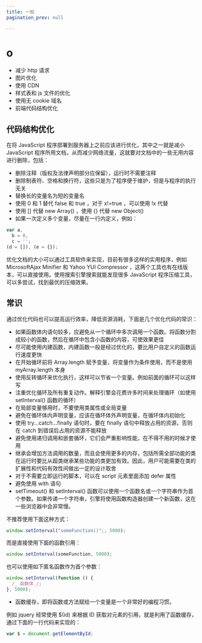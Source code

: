 ```yaml
---
title: 一般
pagination_prev: null

---
```


# o

- 减少 http 请求
- 图片优化
- 使用 CDN
- 样式表和 js 文件的优化
- 使用无 cookie 域名
- 前端代码结构优化

## 代码结构优化

在将 JavaScript 程序部署到服务器上之前应该进行优化，其中之一就是减小 JavaScript 程序所用文档，从而减少网络流量，这就要对文档中的一些无用内容进行删除，包括：

- 删除注释（版权及法律声明部分应保留），运行时不需要注释
- 删除制表符、空格和换行符，这些只是为了程序便于维护，但是与程序的执行无关
- 替换长的变量名为短的变量名
- 使用 0 和 1 替代 false 和 true ，对于 x!=true ，可以使用 !x 代替
- 使用 [] 代替 new Array() ，使用 {} 代替 new Object()
- 如果一次定义多个变量，尽量在一行内定义，例如：

```js
var a,
  b = 0,
  c = '';
(d = []), (e = {});
```

优化文档的大小可以通过工具软件来实现，目前有很多这样的实用程序，例如 MicrosoftAjax Minifier 和 Yahoo YUI Compressor
，这两个工具也有在线版本，可以直接使用。使用搜索引擎搜索就能发现很多 JavaScript 程序压缩工具，可以多尝试，找到最优的压缩效果。

## 常识

通过优化代码也可以提高运行效率，降低资源消耗，下面是几个优化代码的常识：

- 如果函数体内语句较多，应避免从一个循环中多次调用一个函数。将函数分割成较小的函数，然后在循环中包含小函数的内容，可使效果更佳
- 尽可能使用内建函数，内建函数一般是经过优化的，要比用户自定义的函数运行速度更快
- 在开始循环前将 Array.length 赋予变量，将变量作为条件使用，而不是使用 myArray.length 本身
- 使用反转循环来优化执行，这样可以节省一个变量。例如前面的循环可以这样写
- 注重优化循环及所有重复动作。解释引擎会花费许多时间来处理循环（如使用 setInterval() 函数的循环）
- 在局部变量够用时，不要使用类属性或全局变量
- 避免在循环体内声明变量，应该在循环体外声明变量，在循环体内初始化
- 使用 try...catch...finally 语句时，要在 finally 语句中释放占用的资源，否则在 catch 到错误后占用的资源不能释放
- 避免使用递归调用和嵌套循环，它们会严重影响性能，在不得不用的时候才使用
- 继承会增加方法调用的数量，而且会使用更多的内存，包括所需全部功能的类在运行时要比从超类继承某些功能的类更加有效。因此，用户可能需要在类的扩展性和代码有效性间做出一定的设计取舍
- 对于不需要立即运行的脚本，可以在 script 元素里面添加 defer 属性
- 避免使用 with 语句
- setTimeout() 和 setInterval() 函数可以使用一个函数名或一个字符串作为首个参数。如果传递一个字符串，引擎将使用函数构造器创建一个新函数，这在一些浏览器中会非常慢。

不推荐使用下面这种方式：

```js
window.setInterval("someFunction()";, 5000);
```

而是直接使用下面的函数引用：

```js
window.setInterval(someFunction, 5000);
```

也可以使用如下匿名函数作为首个参数：

```js
window.setInterval(function () {
  /_ 函数体_/;
}, 5000);
```

- 函数缓存，即将函数或方法赋给一个变量是一个非常好的编程习惯。

例如 jquery 经常使用 $(id) 来根据 ID 获取对元素的引用，就是利用了函数缓存，通过下面的一行代码来实现的：

```js
var $ = document.getElementById;
```

            